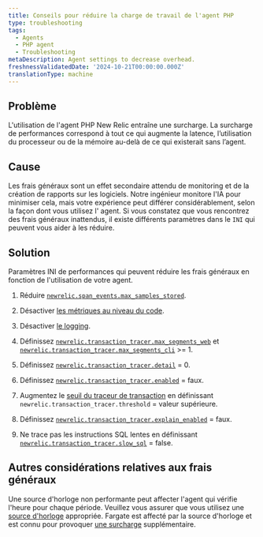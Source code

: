 ```yaml
---
title: Conseils pour réduire la charge de travail de l'agent PHP
type: troubleshooting
tags:
  - Agents
  - PHP agent
  - Troubleshooting
metaDescription: Agent settings to decrease overhead.
freshnessValidatedDate: '2024-10-21T00:00:00.000Z'
translationType: machine
---
```


## Problème

L&apos;utilisation de l&apos;agent PHP New Relic entraîne une surcharge. La surcharge de performances correspond à tout ce qui augmente la latence, l’utilisation du processeur ou de la mémoire au-delà de ce qui existerait sans l’agent.

## Cause

Les frais généraux sont un effet secondaire attendu de monitoring et de la création de rapports sur les logiciels. Notre ingénieur monitore l&apos;IA pour minimiser cela, mais votre expérience peut différer considérablement, selon la façon dont vous utilisez l&apos; agent. Si vous constatez que vous rencontrez des frais généraux inattendus, il existe différents paramètres dans le `INI` qui peuvent vous aider à les réduire.

## Solution

Paramètres INI de performances qui peuvent réduire les frais généraux en fonction de l&apos;utilisation de votre agent.

1. Réduire [`newrelic.span_events.max_samples_stored`](/docs/apm/agents/php-agent/configuration/php-agent-configuration/#inivar-span-events-max-samples-stored).

2. Désactiver [les métriques au niveau du code](/docs/apm/agents/php-agent/configuration/php-agent-configuration/#inivar-code-level-metrics).

3. Désactiver [le logging](/docs/apm/agents/php-agent/configuration/php-agent-configuration/#log-forwarding).

4. Définissez [`newrelic.transaction_tracer.max_segments_web`](/docs/apm/agents/php-agent/configuration/php-agent-configuration/#inivar-tt-maxsegweb) et [`newrelic.transaction_tracer.max_segments_cli`](/docs/apm/agents/php-agent/configuration/php-agent-configuration/#inivar-tt-maxsegcli) &gt;= 1.

5. Définissez [`newrelic.transaction_tracer.detail`](/docs/apm/agents/php-agent/configuration/php-agent-configuration/#inivar-tt-detail) = 0.

6. Définissez [`newrelic.transaction_tracer.enabled`](/docs/agents/php-agent/configuration/php-agent-configuration#inivar-tt-enabled) = faux.

7. Augmentez le [seuil du traceur de transaction](/docs/agents/php-agent/configuration/php-agent-configuration#inivar-tt-threshold) en définissant `newrelic.transaction_tracer.threshold` = valeur supérieure.

8. Définissez [`newrelic.transaction_tracer.explain_enabled`](/docs/agents/php-agent/configuration/php-agent-configuration#inivar-tt-explain-enabled) = faux.

9. Ne trace pas les instructions SQL lentes en définissant [`newrelic.transaction_tracer.slow_sql`](/docs/agents/php-agent/configuration/php-agent-configuration#inivar-tt-slowsql) = false.

## Autres considérations relatives aux frais généraux

Une source d&apos;horloge non performante peut affecter l&apos;agent qui vérifie l&apos;heure pour chaque période. Veuillez vous assurer que vous utilisez une [source d&apos;horloge](https://forum.newrelic.com/s/hubtopic/aAX8W0000008a7rWAA/relic-solution-php-agent-cpu-overhead-tips) appropriée. Fargate est affecté par la source d&apos;horloge et est connu pour provoquer [une surcharge](/docs/apm/agents/php-agent/troubleshooting/fargate-nitro-clock-performance-impact/) supplémentaire.